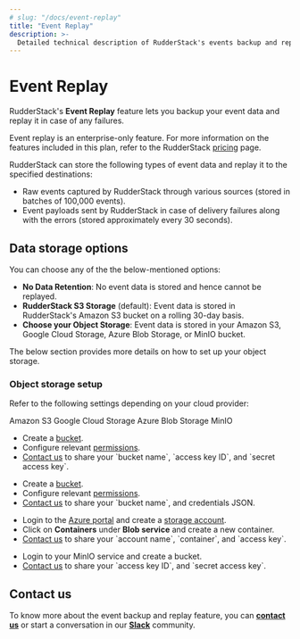 ```yaml
---
# slug: "/docs/event-replay"
title: "Event Replay"
description: >-
  Detailed technical description of RudderStack's events backup and replay feature.
---
```


# Event Replay 

RudderStack's **Event Replay** feature lets you backup your event data and replay it in case of any failures.

<div class="infoBlock">

Event replay is an enterprise-only feature. For more information on the features included in this plan, refer to the RudderStack <a href="https://www.rudderstack.com/pricing/">pricing</a> page.

</div>

RudderStack can store the following types of event data and replay it to the specified destinations: 
- Raw events captured by RudderStack through various sources (stored in batches of 100,000 events).
- Event payloads sent by RudderStack in case of delivery failures along with the errors (stored approximately every 30 seconds).

## Data storage options

You can choose any of the the below-mentioned options:

- **No Data Retention**: No event data is stored and hence cannot be replayed.
- **RudderStack S3 Storage** (default): Event data is stored in RudderStack's Amazon S3 bucket on a rolling 30-day basis.
- **Choose your Object Storage**: Event data is stored in your Amazon S3, Google Cloud Storage, Azure Blob Storage, or MinIO bucket. 

The below section provides more details on how to set up your object storage.

### Object storage setup

Refer to the following settings depending on your cloud provider:

<Tabs>
  <TabList>
   <Tab>Amazon S3</Tab>
    <Tab>Google Cloud Storage</Tab>
    <Tab>Azure Blob Storage</Tab>
    <Tab>MinIO</Tab>
  </TabList>
  <TabPanels>
    <TabPanel>
    <ul>
      <li>Create a <a href="https://docs.aws.amazon.com/AmazonS3/latest/userguide/creating-bucket.html">bucket</a>.</li>
      <li>Configure relevant <a href="https://www.rudderstack.com/docs/user-guides/administrators-guide/bucket-configuration-settings/#permissions-for-amazon-s3">permissions</a>.</li>
      <li><a href="mailto:%20docs@rudderstack.com">Contact us</a> to share your `bucket name`, `access key ID`, and `secret access key`.</li>      
      </ul>
    </TabPanel>
    <TabPanel>
    <ul>
      <li>Create a <a href="https://cloud.google.com/storage/docs/creating-buckets">bucket</a>.</li>
      <li>Configure relevant <a href="https://rudderstack.com/docs/user-guides/administrators-guide/bucket-configuration-settings/#permissions-for-gcs">permissions</a>.</li>
      <li><a href="mailto:%20docs@rudderstack.com">Contact us</a> to share your `bucket name`, and credentials JSON.</li>
    </ul>
    </TabPanel>
    <TabPanel>
    <ul>
      <li>Login to the <a href="https://portal.azure.com/">Azure portal</a> and create a <a href="https://docs.microsoft.com/en-us/azure/storage/common/storage-account-create?tabs=azure-portal">storage account</a>.</li>
      <li>Click on <strong>Containers</strong> under <strong>Blob service</strong> and create a new container.</li>
      <li><a href="mailto:%20docs@rudderstack.com">Contact us</a> to share your `account name`, `container`, and `access key`.</li>
    </ul>
    </TabPanel>
    <TabPanel>
    <ul>
      <li>Login to your MinIO service and create a bucket</a>.</li>
      <li><a href="mailto:%20docs@rudderstack.com">Contact us</a> to share your `access key ID`, and `secret access key`.</li>
    </ul>
    </TabPanel>
  </TabPanels>
</Tabs>


## Contact us

To know more about the event backup and replay feature, you can [**contact us**](mailto:%20docs@rudderstack.com) or start a conversation in our [**Slack**](https://rudderstack.com/join-rudderstack-slack-community) community.


